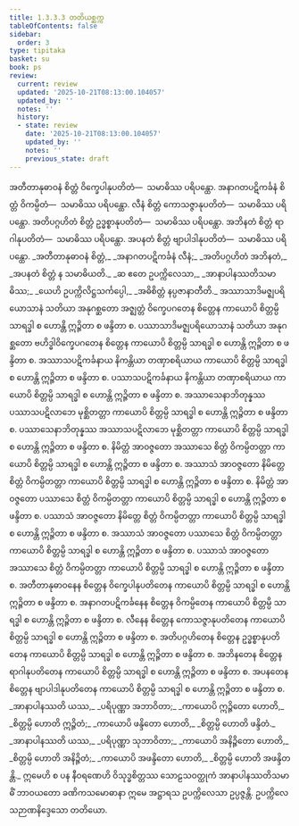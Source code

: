 ```yaml
---
title: 1.3.3.3 တတိယစ္ဆက္က
tableOfContents: false
sidebar:
  order: 3
type: tipitaka
basket: su
book: ps
review:
  current: review
  updated: '2025-10-21T08:13:00.104057'
  updated_by: ''
  notes: ''
  history:
  - state: review
    date: '2025-10-21T08:13:00.104057'
    updated_by: ''
    notes: ''
    previous_state: draft
---
```



<DynamicBreadcrumb />


<ReviewStatus review={frontmatter.review} showDetails={true} />

<HypothesisAnnotation frontmatter={frontmatter} />

<Division number="156" book="ps" e="ch" v="26" p="164">

<Paragraph number="878" book="ps">
အတီတာနုဓာဝနံ စိတ္တံ ဝိက္ခေပါနုပတိတံ—  သမာဓိဿ ပရိပန္ထော. အနာဂတပဋိကင်္ခနံ စိတ္တံ ဝိကမ္ပိတံ—  သမာဓိဿ ပရိပန္ထော. လီနံ စိတ္တံ ကောသဇ္ဇာနုပတိတံ—  သမာဓိဿ ပရိပန္ထော. အတိပဂ္ဂဟိတံ စိတ္တံ ဥဒ္ဓစ္စာနုပတိတံ—  သမာဓိဿ ပရိပန္ထော. အဘိနတံ စိတ္တံ ရာဂါနုပတိတံ—  သမာဓိဿ ပရိပန္ထော. အပနတံ စိတ္တံ ဗျာပါဒါနုပတိတံ—  သမာဓိဿ ပရိပန္ထော.
</Paragraph>

<Paragraph number="879" type="verses" book="ps">
_အတီတာနုဓာဝနံ စိတ္တံ,_  
_အနာဂတပဋိကင်္ခနံ လီနံ;_  
_အတိပဂ္ဂဟိတံ အဘိနတံ,_  
_အပနတံ စိတ္တံ န သမာဓိယတိ._  

</Paragraph>

<Paragraph number="880" type="verses" book="ps">
_ဆ ဧတေ ဥပက္ကိလေသာ,_  
_အာနာပါနဿတိသမာဓိဿ;_  
_ယေဟိ ဥပက္ကိလိဋ္ဌသင်္ကပ္ပေါ,_  
_အဓိစိတ္တံ နပ္ပဇာနာတီတိ._  

</Paragraph>

</Division>
<Division number="157" book="ps" e="ch" v="26" p="165">

<Paragraph number="881" book="ps">
အဿာသာဒိမဇ္ဈပရိယောသာနံ သတိယာ အနုဂစ္ဆတော အဇ္ဈတ္တံ ဝိက္ခေပဂတေန စိတ္တေန ကာယောပိ စိတ္တမ္ပိ သာရဒ္ဓါ စ ဟောန္တိ ဣဉ္ဇိတာ စ ဖန္ဒိတာ စ. ပဿာသာဒိမဇ္ဈပရိယောသာနံ သတိယာ အနုဂစ္ဆတော ဗဟိဒ္ဓါဝိက္ခေပဂတေန စိတ္တေန ကာယောပိ စိတ္တမ္ပိ သာရဒ္ဓါ စ ဟောန္တိ ဣဉ္ဇိတာ စ ဖန္ဒိတာ စ. အဿာသပဋိကင်္ခနာယ နိကန္တိယာ တဏှာစရိယာယ ကာယောပိ စိတ္တမ္ပိ သာရဒ္ဓါ စ ဟောန္တိ ဣဉ္ဇိတာ စ ဖန္ဒိတာ စ. ပဿာသပဋိကင်္ခနာယ နိကန္တိယာ တဏှာစရိယာယ ကာယောပိ စိတ္တမ္ပိ သာရဒ္ဓါ စ ဟောန္တိ ဣဉ္ဇိတာ စ ဖန္ဒိတာ စ. အဿာသေနာဘိတုန္နဿ ပဿာသပဋိလာဘေ မုစ္ဆိတတ္တာ ကာယောပိ စိတ္တမ္ပိ သာရဒ္ဓါ စ ဟောန္တိ ဣဉ္ဇိတာ စ ဖန္ဒိတာ စ. ပဿာသေနာဘိတုန္နဿ အဿာသပဋိလာဘေ မုစ္ဆိတတ္တာ ကာယောပိ စိတ္တမ္ပိ သာရဒ္ဓါ စ ဟောန္တိ ဣဉ္ဇိတာ စ ဖန္ဒိတာ စ.
</Paragraph>

<Paragraph number="882" book="ps">
နိမိတ္တံ အာဝဇ္ဇတော အဿာသေ စိတ္တံ ဝိကမ္ပိတတ္တာ ကာယောပိ စိတ္တမ္ပိ သာရဒ္ဓါ စ ဟောန္တိ ဣဉ္ဇိတာ စ ဖန္ဒိတာ စ. အဿာသံ အာဝဇ္ဇတော နိမိတ္တေ စိတ္တံ ဝိကမ္ပိတတ္တာ ကာယောပိ စိတ္တမ္ပိ သာရဒ္ဓါ စ ဟောန္တိ ဣဉ္ဇိတာ စ ဖန္ဒိတာ စ. နိမိတ္တံ အာဝဇ္ဇတော ပဿာသေ စိတ္တံ ဝိကမ္ပိတတ္တာ ကာယောပိ စိတ္တမ္ပိ သာရဒ္ဓါ စ ဟောန္တိ ဣဉ္ဇိတာ စ ဖန္ဒိတာ စ. ပဿာသံ အာဝဇ္ဇတော နိမိတ္တေ စိတ္တံ ဝိကမ္ပိတတ္တာ ကာယောပိ စိတ္တမ္ပိ သာရဒ္ဓါ စ ဟောန္တိ ဣဉ္ဇိတာ စ ဖန္ဒိတာ စ. အဿာသံ အာဝဇ္ဇတော ပဿာသေ စိတ္တံ ဝိကမ္ပိတတ္တာ ကာယောပိ စိတ္တမ္ပိ သာရဒ္ဓါ စ ဟောန္တိ ဣဉ္ဇိတာ စ ဖန္ဒိတာ စ. ပဿာသံ အာဝဇ္ဇတော အဿာသေ စိတ္တံ ဝိကမ္ပိတတ္တာ ကာယောပိ စိတ္တမ္ပိ သာရဒ္ဓါ စ ဟောန္တိ ဣဉ္ဇိတာ စ ဖန္ဒိတာ စ. အတီတာနုဓာဝနေန စိတ္တေန ဝိက္ခေပါနုပတိတေန ကာယောပိ စိတ္တမ္ပိ သာရဒ္ဓါ စ ဟောန္တိ ဣဉ္ဇိတာ စ ဖန္ဒိတာ စ. အနာဂတပဋိကင်္ခနေန စိတ္တေန ဝိကမ္ပိတေန ကာယောပိ စိတ္တမ္ပိ သာရဒ္ဓါ စ ဟောန္တိ ဣဉ္ဇိတာ စ ဖန္ဒိတာ စ. လီနေန စိတ္တေန ကောသဇ္ဇာနုပတိတေန ကာယောပိ စိတ္တမ္ပိ သာရဒ္ဓါ စ ဟောန္တိ ဣဉ္ဇိတာ စ ဖန္ဒိတာ စ. အတိပဂ္ဂဟိတေန စိတ္တေန ဥဒ္ဓစ္စာနုပတိတေန ကာယောပိ စိတ္တမ္ပိ သာရဒ္ဓါ စ ဟောန္တိ ဣဉ္ဇိတာ စ ဖန္ဒိတာ စ. အဘိနတေန စိတ္တေန ရာဂါနုပတိတေန ကာယောပိ စိတ္တမ္ပိ သာရဒ္ဓါ စ ဟောန္တိ ဣဉ္ဇိတာ စ ဖန္ဒိတာ စ. အပနတေန စိတ္တေန ဗျာပါဒါနုပတိတေန ကာယောပိ စိတ္တမ္ပိ သာရဒ္ဓါ စ ဟောန္တိ ဣဉ္ဇိတာ စ ဖန္ဒိတာ စ.
</Paragraph>

<Paragraph number="883" type="verses" book="ps">
_အာနာပါနဿတိ ယဿ,_  
_ပရိပုဏ္ဏာ အဘာဝိတာ;_  
_ကာယောပိ ဣဉ္ဇိတော ဟောတိ,_  
_စိတ္တမ္ပိ ဟောတိ ဣဉ္ဇိတံ;_  
_ကာယောပိ ဖန္ဒိတော ဟောတိ,_  
_စိတ္တမ္ပိ ဟောတိ ဖန္ဒိတံ._  

</Paragraph>

<Paragraph number="884" type="verses" book="ps">
_အာနာပါနဿတိ ယဿ,_  
_ပရိပုဏ္ဏာ သုဘာဝိတာ;_  
_ကာယောပိ အနိဉ္ဇိတော ဟောတိ,_  
_စိတ္တမ္ပိ ဟောတိ အနိဉ္ဇိတံ;_  
_ကာယောပိ အဖန္ဒိတော ဟောတိ,_  
_စိတ္တမ္ပိ ဟောတိ အဖန္ဒိတန္တိ._  

</Paragraph>

<Paragraph number="885" book="ps">
ဣမေဟိ စ ပန နီဝရဏေဟိ ဝိသုဒ္ဓစိတ္တဿ သောဠသဝတ္ထုကံ အာနာပါနဿတိသမာဓိံ ဘာဝယတော ခဏိကသမောဓာနာ ဣမေ အဋ္ဌာရသ ဥပက္ကိလေသာ ဥပ္ပဇ္ဇန္တိ.

</Paragraph>
</Division>

<Paragraph number="886" type="center" book="ps">
ဥပက္ကိလေသဉာဏနိဒ္ဒေသော တတိယော.
</Paragraph>